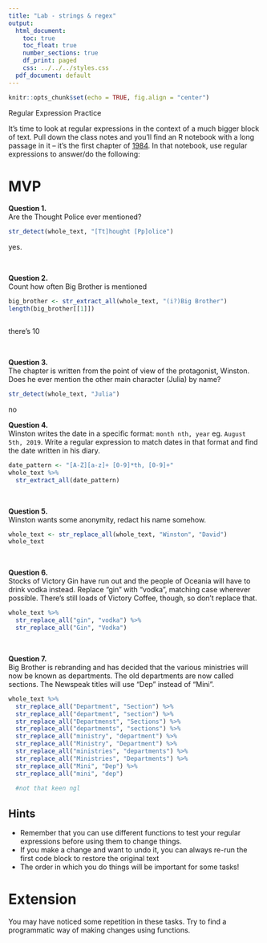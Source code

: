 ```yaml
---
title: "Lab - strings & regex"
output:
  html_document:
    toc: true
    toc_float: true
    number_sections: true
    df_print: paged
    css: ../../../styles.css
  pdf_document: default
---
```


```r
knitr::opts_chunk$set(echo = TRUE, fig.align = "center")
```

Regular Expression Practice

It's time to look at regular expressions in the context of a much bigger block of text. Pull down the class notes and you'll find an R notebook with a long passage in it -- it's the first chapter of [1984](https://en.wikipedia.org/wiki/Nineteen_Eighty-Four). In that notebook, use regular expressions to answer/do the following:

# MVP

**Question 1.**  
Are the Thought Police ever mentioned?
```r
str_detect(whole_text, "[Tt]hought [Pp]olice")

```
yes.

<br>

**Question 2.**  
Count how often Big Brother is mentioned
```r
big_brother <- str_extract_all(whole_text, "(i?)Big Brother") 
length(big_brother[[1]])



```
there's 10

<br>

**Question 3.**  
The chapter is written from the point of view of the protagonist, Winston. Does he ever mention the other main character (Julia) by name?

```r
str_detect(whole_text, "Julia")
```
no
<br>

**Question 4.**  
Winston writes the date in a specific format: `month nth, year` eg. `August 5th, 2019`. Write a regular expression to match dates in that format and find the date written in his diary.

```r
date_pattern <- "[A-Z][a-z]+ [0-9]*th, [0-9]+"
whole_text %>% 
  str_extract_all(date_pattern)
```

<br>

**Question 5.**  
Winston wants some anonymity, redact his name somehow.

```r
whole_text <- str_replace_all(whole_text, "Winston", "David")
whole_text

```


<br>

**Question 6.**  
Stocks of Victory Gin have run out and the people of Oceania will have to drink vodka instead. Replace "gin" with "vodka", matching case wherever possible. There's still loads of Victory Coffee, though, so don't replace that.

```r
whole_text %>% 
  str_replace_all("gin", "vodka") %>% 
  str_replace_all("Gin", "Vodka")
```


<br>

**Question 7.**  
Big Brother is rebranding and has decided that the various ministries will now be known as departments. The old departments are now called sections. The Newspeak titles will use "Dep" instead of "Mini".



```r

whole_text %>% 
  str_replace_all("Department", "Section") %>% 
  str_replace_all("department", "section") %>% 
  str_replace_all("Departmenst", "Sections") %>% 
  str_replace_all("departments", "sections") %>% 
  str_replace_all("ministry", "department") %>% 
  str_replace_all("Ministry", "Department") %>% 
  str_replace_all("ministries", "departments") %>% 
  str_replace_all("Ministries", "Departments") %>% 
  str_replace_all("Mini", "Dep") %>%
  str_replace_all("mini", "dep")
  
  #not that keen ngl
```


## Hints

* Remember that you can use different functions to test your regular expressions before using them to change things.
* If you make a change and want to undo it, you can always re-run the first code block to restore the original text
* The order in which you do things will be important for some tasks!

# Extension

You may have noticed some repetition in these tasks. Try to find a programmatic way of making changes using functions.
